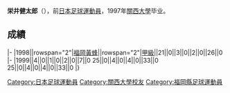 {{Infobox football biography
|name=栄井健太郎
|image=
|fullname=栄井健太郎
|birth_date={{Birth date and age|1975|5|20}}
|cityofbirth=[[福岡縣|福岡縣]]
|countryofbirth=[[日本|日本]]
|position=[[中场|中场]]
|currentclub=
|years=1998-1999
|clubs=[[福岡黃蜂|福岡黃蜂]]
|caps(goals)=
|nationalyears=
|nationalteam=
|nationalcaps(goals)=
}}
'''栄井健太郎'''（{{Bd|1975年|5月20日||}}），前[[日本|日本]][[足球|足球]][[運動員|運動員]]，1997年[[关西大学|關西大學]]毕业。

==成績==
{{Football player club statistics 1|YYN}}
{{Football player club statistics 2|JPN|YYN}}
|-
|1998||rowspan="2"|[[福岡黃蜂|福岡黃蜂]]||rowspan="2"|[[日本職業足球甲級聯賽|甲級]]||21||0||3||0||2||0||26||0
|-
|1999||4||0||1||0||2||0||7||0
{{Football player club statistics 3|1|JPN}}25||0||4||0||4||0||33||0
{{Football player club statistics 5}}25||0||4||0||4||0||33||0
|}

{{Japan-sport-bio-stub}}
{{Soccer-player-stub}}

[[Category:日本足球運動員|Category:日本足球運動員]]
[[Category:關西大學校友|Category:關西大學校友]]
[[Category:福岡縣足球運動員|Category:福岡縣足球運動員]]